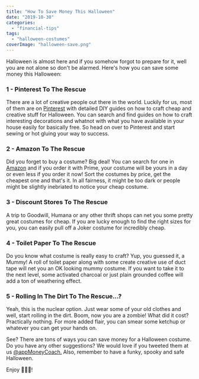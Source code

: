 ```yaml
---
title: "How To Save Money This Halloween"
date: "2019-10-30"
categories: 
  - "financial-tips"
tags: 
  - "halloween-costumes"
coverImage: "halloween-save.png"
---
```


Halloween is almost here and if you somehow forgot to prepare for it, well you are not alone so don't be alarmed. Here's how you can save some money this Halloween:

### 1 - Pinterest To The Rescue

There are a lot of creative people out there in the world. Luckily for us, most of them are on [Pinterest](https://www.pinterest.com/explore/halloween/) with detailed DIY guides on how to craft cheap and creative stuff for Halloween. You can search and find guides on how to craft interesting decorations and whatnot with what you have available in your house easily for basically free. So head on over to Pinterest and start sewing or hot gluing your way to success.

### 2 - Amazon To The Rescue

Did you forget to buy a costume? Big deal! You can search for one in [Amazon](https://www.amazon.de/s?k=halloween+kostumes&language=en_GB&linkCode=sl2&linkId=5d02dd00ac7aab2718878eda65b8bdda&tag=moneycoach04-21&ref=nb_sb_noss_1) and if you order it with Prime, your costume will be yours in a day or even less if you order it now! Sort the costumes by price, get the cheapest one and that's it. In all fairness, it might be too dark or people might be slightly inebriated to notice your cheap costume.

### 3 - Discount Stores To The Rescue

A trip to Goodwill, Humana or any other thrift shops can net you some pretty great costumes for cheap. If you are lucky enough to find the right sizes for you, you can easily pull off a Joker costume for incredibly cheap.

### 4 - Toilet Paper To The Rescue

Do you know what costume is really easy to craft? Yup, you guessed it, a Mummy! A roll of toilet paper along with some create creative use of duct tape will net you an OK looking mummy costume. If you want to take it to the next level, some activated charcoal or just plain grounded coffee will add a ton of weathering effect.

### 5 - Rolling In The Dirt To The Rescue...?

Yeah, this is the nuclear option. Just wear some of your old clothes and well, start rolling in the dirt. Boom, now you are a zombie! What did it cost? Practically nothing. For more added flair, you can smear some ketchup or whatever you can get your hands on.

See? There are tons of ways you can save money for a Halloween costume. Do you have any other suggestions? We would love if you tweeted them at us [@appMoneyCoach.](http://twitter.com/appMoneyCoach) Also, remember to have a funky, spooky and safe Halloween.

Enjoy 🎃👻🎃!
